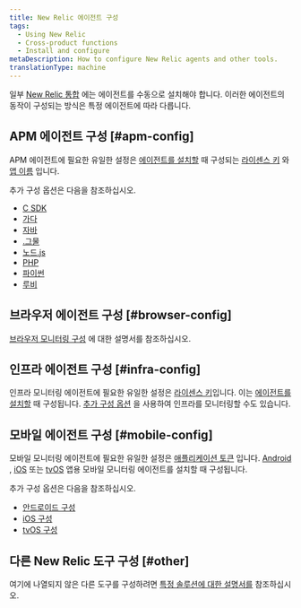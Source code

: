 ```yaml
---
title: New Relic 에이전트 구성
tags:
  - Using New Relic
  - Cross-product functions
  - Install and configure
metaDescription: How to configure New Relic agents and other tools.
translationType: machine
---
```


일부 [New Relic 통합](https://newrelic.com/instant-observability/) 에는 에이전트를 수동으로 설치해야 합니다. 이러한 에이전트의 동작이 구성되는 방식은 특정 에이전트에 따라 다릅니다.

## APM 에이전트 구성 [#apm-config]

APM 에이전트에 필요한 유일한 설정은 [에이전트를 설치할](/docs/agents/manage-apm-agents/installation/install-agent) 때 구성되는 [라이센스 키](/docs/apis/intro-apis/new-relic-api-keys/#ingest-license-key) 와 [앱 이름](/docs/apm/new-relic-apm/installation-configuration/name-your-application) 입니다.

추가 구성 옵션은 다음을 참조하십시오.

* [C SDK](/docs/agents/c-sdk/install-configure/c-sdk-configuration)
* [가다](/docs/agents/go-agent/instrumentation/go-agent-configuration)
* [자바](/docs/agents/java-agent/configuration/java-agent-configuration-config-file)
* [.그물](/docs/agents/net-agent/installation-configuration/net-agent-configuration)
* [노드.js](/docs/agents/nodejs-agent/installation-configuration/nodejs-agent-configuration)
* [PHP](/docs/agents/php-agent/configuration/php-agent-configuration)
* [파이썬](/docs/agents/python-agent/installation-configuration/python-agent-configuration)
* [루비](/docs/agents/ruby-agent/installation-configuration/ruby-agent-configuration)

## 브라우저 에이전트 구성 [#browser-config]

[브라우저 모니터링 구성](/docs/browser/new-relic-browser/configuration) 에 대한 설명서를 참조하십시오.

## 인프라 에이전트 구성 [#infra-config]

인프라 모니터링 에이전트에 필요한 유일한 설정은 [라이센스 키](/docs/apis/intro-apis/new-relic-api-keys/#license-key)입니다. 이는 [에이전트를 설치할](/docs/agents/manage-apm-agents/installation/install-agent) 때 구성됩니다. [추가 구성 옵션](/docs/infrastructure/new-relic-infrastructure/configuration/configure-infrastructure-agent) 을 사용하여 인프라를 모니터링할 수도 있습니다.

## 모바일 에이전트 구성 [#mobile-config]

모바일 모니터링 에이전트에 필요한 유일한 설정은 [애플리케이션 토큰](/docs/mobile-monitoring/new-relic-mobile/maintenance/viewing-your-application-token) 입니다. [Android](/docs/mobile-monitoring/new-relic-mobile-android/get-started/introduction-new-relic-mobile-android) , [iOS](/docs/mobile-monitoring/new-relic-mobile-ios/get-started/introduction-new-relic-mobile-ios) 또는 [tvOS](/docs/mobile-monitoring/new-relic-mobile-ios/tvos/tvos-installation-configuration) 앱용 모바일 모니터링 에이전트를 설치할 때 구성됩니다.

추가 구성 옵션은 다음을 참조하십시오.

* [안드로이드 구성](/docs/mobile-monitoring/new-relic-mobile-android/api-guides/android-agent-configuration-feature-flags)
* [iOS 구성](/docs/mobile-monitoring/new-relic-mobile-ios/api-guides/ios-agent-configuration-feature-flags)
* [tvOS 구성](/docs/mobile-monitoring/new-relic-mobile-ios/tvos/tvos-installation-configuration)

## 다른 New Relic 도구 구성 [#other]

여기에 나열되지 않은 다른 도구를 구성하려면 [특정 솔루션에 대한 설명서를](https://newrelic.com/instant-observability/) 참조하십시오.